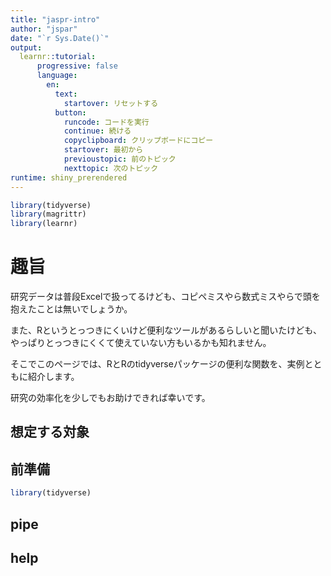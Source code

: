 ---
title: "jaspr-intro"
author: "jspar"
date: "`r Sys.Date()`"
output: 
  learnr::tutorial:
      progressive: false
      language:
        en:
          text:
            startover: リセットする
          button:
            runcode: コードを実行
            continue: 続ける
            copyclipboard: クリップボードにコピー
            startover: 最初から
            previoustopic: 前のトピック
            nexttopic: 次のトピック
runtime: shiny_prerendered
---

```{r setup, include=FALSE}
library(tidyverse)
library(magrittr)
library(learnr)
```

# 趣旨
研究データは普段Excelで扱ってるけども、コピペミスやら数式ミスやらで頭を抱えたことは無いでしょうか。

また、Rというとっつきにくいけど便利なツールがあるらしいと聞いたけども、やっぱりとっつきにくくて使えていない方もいるかも知れません。

そこでこのページでは、RとRのtidyverseパッケージの便利な関数を、実例とともに紹介します。

研究の効率化を少しでもお助けできれば幸いです。

## 想定する対象

## 前準備

```{r, eval=FALSE}
library(tidyverse)
```

## pipe

## help

